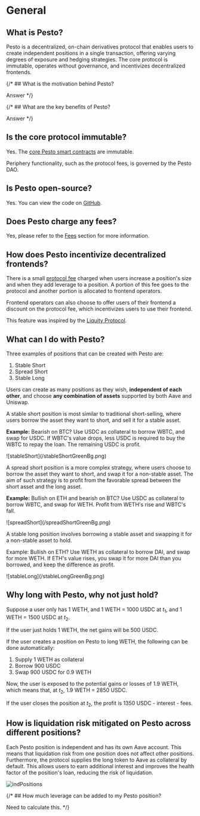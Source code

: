 # General

## What is Pesto?

Pesto is a decentralized, on-chain derivatives protocol that enables users to create independent positions in a single transaction, offering varying degrees of exposure and hedging strategies. The core protocol is immutable, operates without governance, and incentivizes decentralized frontends.

{/* ## What is the motivation behind Pesto?

Answer */}

{/* ## What are the key benefits of Pesto?

Answer */}

## Is the core protocol immutable?

Yes. The [core Pesto smart contracts](/technical-docs/contracts) are immutable.

Periphery functionality, such as the protocol fees, is governed by the Pesto DAO.

## Is Pesto open-source?

Yes. You can view the code on [GitHub](https://github.com/chainrule-labs/pesto-contracts).

## Does Pesto charge any fees?

Yes, please refer to the [Fees](/faq/fees) section for more information.

## How does Pesto incentivize decentralized frontends?

There is a small [protocol fee](/faq/fees) charged when users increase a position's size and when they add leverage to a position. A portion of this fee goes to the protocol and another portion is allocated to frontend operators.

Frontend operators can also choose to offer users of their frontend a discount on the protocol fee, which incentivizes users to use their frontend.

This feature was inspired by the [Liquity Protocol](https://www.liquity.org/frontend).

## What can I do with Pesto?

Three examples of positions that can be created with Pesto are:

1. Stable Short
2. Spread Short
3. Stable Long

Users can create as many positions as they wish, **independent of each other**, and choose **any combination of assets** supported by both Aave and Uniswap.

A stable short position is most similar to traditional short-selling, where users borrow the asset they want to short, and sell it for a stable asset.

**Example:** Bearish on BTC? Use USDC as collateral to borrow WBTC, and swap for USDC. If WBTC's value drops, less USDC is required to buy the WBTC to repay the loan. The remaining USDC is profit.

<div style={{ maxWidth: "450px", margin: "30px auto" }}>
	![stableShort](/stableShortGreenBg.png)
</div>

A spread short position is a more complex strategy, where users choose to borrow the asset they want to short, and swap it for a non-stable asset. The aim of such strategy is to profit from the favorable spread between the short asset and the long asset.

**Example:** Bullish on ETH and bearish on BTC? Use USDC as collateral to borrow WBTC, and swap for WETH. Profit from WETH's rise and WBTC's fall.

<div style={{ maxWidth: "450px", margin: "30px auto" }}>
	![spreadShort](/spreadShortGreenBg.png)
</div>

A stable long position involves borrowing a stable asset and swapping it for a non-stable asset to hold.

Example: Bullish on ETH? Use WETH as collateral to borrow DAI, and swap for more WETH. If ETH's value rises, you swap it for more DAI than you borrowed, and keep the difference as profit.

<div style={{ maxWidth: "450px", margin: "30px auto" }}>
	![stableLong](/stableLongGreenBg.png)
</div>

## Why long with Pesto, why not just hold?

Suppose a user only has 1 WETH, and 1 WETH = 1000 USDC at $t_1$, and 1 WETH = 1500 USDC at $t_2$.

If the user just holds 1 WETH, the net gains will be 500 USDC.

If the user creates a position on Pesto to long WETH, the following can be done automatically:

1. Supply 1 WETH as collateral
2. Borrow 900 USDC
3. Swap 900 USDC for 0.9 WETH

Now, the user is exposed to the potential gains or losses of 1.9 WETH, which means that, at $t_2$, 1.9 WETH = 2850 USDC.

If the user closes the position at $t_2$, the profit is 1350 USDC - interest - fees.

## How is liquidation risk mitigated on Pesto across different positions?

Each Pesto position is independent and has its own Aave account. This means that liquidation risk from one position does not affect other positions. Furthermore, the protocol supplies the long token to Aave as collateral by default. This allows users to earn additional interest and improves the health factor of the position's loan, reducing the risk of liquidation.

![indPositions](/indPositionsGreenBg.png)

{/* ## How much leverage can be added to my Pesto position?

Need to calculate this. */}
